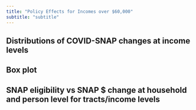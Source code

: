```yaml
---
title: "Policy Effects for Incomes over $60,000"
subtitle: "subtitle"
---
```

## Distributions of COVID-SNAP changes at income levels

## Box plot

## SNAP eligibility vs SNAP $ change at household and person level for tracts/income levels